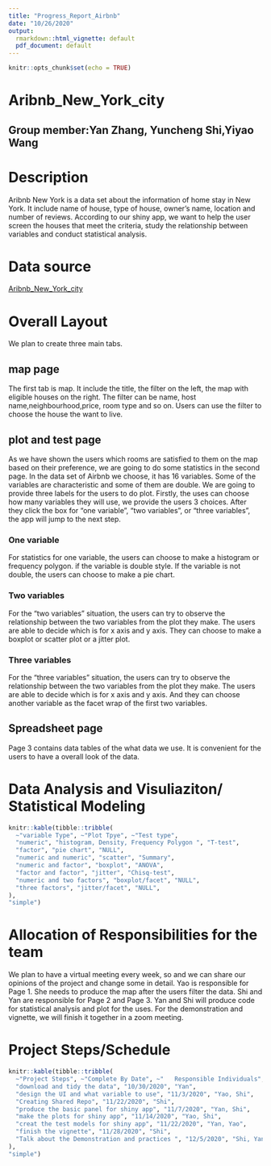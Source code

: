 ```yaml
---
title: "Progress_Report_Airbnb"
date: "10/26/2020"
output:
  rmarkdown::html_vignette: default
  pdf_document: default
---
```


```r
knitr::opts_chunk$set(echo = TRUE)
```


# Aribnb_New_York_city    
## Group member:Yan Zhang, Yuncheng Shi,Yiyao Wang

# Description

Aribnb New York is a data set about the information of home stay in New York. It include name of house, type of house, owner's name, location and number of reviews. According to our shiny app, we want to help the user screen the houses that meet the criteria, study the relationship between variables and conduct statistical analysis.

# Data source

[Aribnb_New_York_city](http://insideairbnb.com/get-the-data.html) 

# Overall Layout

We plan to create three main tabs.

## map page

The first tab is map. It include the title, the filter on the left, the map with eligible houses on the right. The filter can be name, host name,neighbourhood,price, room type and so on. Users can use the filter to choose the house the want to live.

## plot and test page

As we have shown the users which rooms are satisfied to them on the map based on their preference, we are going to do some statistics in the second page. In the data set of Airbnb we choose, it has 16 variables. Some of the variables are characteristic and some of them are double. We are going to provide three labels for the users to do plot. Firstly, the uses can choose how many variables they will use, we provide the users 3 choices. After they click the box for “one variable”, “two variables”, or “three variables”, the app will jump to the next step. 

### One variable   

For statistics for one variable, the users can choose to make a histogram or frequency polygon. if the variable is double style. If the variable is not double, the users can choose to make a pie chart.  

### Two variables  

For the “two variables” situation, the users can try to observe the relationship between the two variables from the plot they make. The users are able to decide which is for x axis and y axis. They can choose to make a boxplot or scatter plot or a jitter plot. 

### Three variables 

For the “three variables” situation, the users can try to observe the relationship between the two variables from the plot they make. The users are able to decide which is for x axis and y axis.  And they can choose another variable as the facet wrap of the first two variables.   

## Spreadsheet page  

Page 3 contains data tables of the what data we use. It is convenient for the users to have a overall look of the data. 

# Data Analysis and Visuliaziton/ Statistical Modeling

``` r
knitr::kable(tibble::tribble(
  ~"variable Type", ~"Plot Tpye", ~"Test type",
  "numeric", "histogram, Density, Frequency Polygon ", "T-test",
  "factor", "pie chart", "NULL",
  "numeric and numeric", "scatter", "Summary",
  "numeric and factor", "boxplot", "ANOVA",
  "factor and factor", "jitter", "Chisq-test",
  "numeric and two factors", "boxplot/facet", "NULL",
  "three factors", "jitter/facet", "NULL",
),
"simple")
```

# Allocation of Responsibilities for the team  

We plan to have a virtual meeting every week, so and we can share our opinions of the project and change some in detail. Yao is responsible for Page 1. She needs to produce the map after the users filter the data. Shi and Yan are responsible for Page 2 and Page 3. Yan and Shi will produce code for statistical analysis and plot for the uses. For the demonstration and vignette, we will finish it together in a zoom meeting.   

# Project Steps/Schedule  
 
``` r
knitr::kable(tibble::tribble(
  ~"Project Steps", ~"Complete By Date", ~"   Responsible Individuals",
  "download and tidy the data", "10/30/2020", "Yan",
  "design the UI and what variable to use", "11/3/2020", "Yao, Shi",
  "Creating Shared Repo", "11/22/2020", "Shi",
  "produce the basic panel for shiny app", "11/7/2020", "Yan, Shi",
  "make the plots for shiny app", "11/14/2020", "Yao, Shi",
  "creat the test models for shiny app", "11/22/2020", "Yan, Yao",
  "finish the vignette", "11/28/2020", "Shi",
  "Talk about the Demonstration and practices ", "12/5/2020", "Shi, Yan, Yao"
),
"simple")
```
   